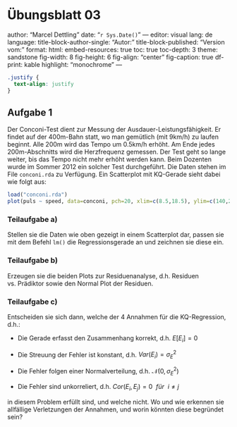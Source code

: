 #  Übungsblatt 03 {.unnumbered}
author: "Marcel Dettling"
date:   "`r Sys.Date()`"
---
editor: visual
lang: de
language: 
  title-block-author-single: "Autor:"
  title-block-published: "Version vom:"
format:
  html:
    embed-resources: true
    toc: true
    toc-depth: 3
    theme: sandstone
    fig-width: 8
    fig-height: 6
    fig-align: "center"
    fig-caption: true
    df-print: kable
    highlight: "monochrome"
---

```css
.justify {
  text-align: justify
}
```

## Aufgabe 1 {.justify}

Der Conconi-Test dient zur Messung der Ausdauer-Leistungsfähigkeit. Er findet auf der 400m-Bahn statt, wo man gemütlich (mit 9km/h) zu laufen beginnt. Alle 200m wird das Tempo um 0.5km/h erhöht. Am Ende jedes 200m-Abschnitts wird die Herzfrequenz gemessen. Der Test geht so lange weiter, bis das Tempo nicht mehr erhöht werden kann. Beim Dozenten wurde im Sommer 2012 ein solcher Test durchgeführt. Die Daten stehen im File `conconi.rda` zu Verfügung. Ein Scatterplot mit KQ-Gerade sieht dabei wie folgt aus:

```r
load("conconi.rda")
plot(puls ~ speed, data=conconi, pch=20, xlim=c(8.5,18.5), ylim=c(140,205), main="Conconi-Test: Puls vs. Speed")
```

### Teilaufgabe a)

Stellen sie die Daten wie oben gezeigt in einem Scatterplot dar, passen sie mit dem Befehl `lm()` die Regressionsgerade an und zeichnen sie diese ein.

### Teilaufgabe b)

Erzeugen sie die beiden Plots zur Residuenanalyse, d.h. Residuen vs. Prädiktor sowie den Normal Plot der Residuen.

### Teilaufgabe c)

Entscheiden sie sich dann, welche der 4 Annahmen für die KQ-Regression, d.h.:

-   Die Gerade erfasst den Zusammenhang korrekt, d.h. $E[E_i]=0$

-   Die Streuung der Fehler ist konstant, d.h. $Var(E_i) = \sigma^2_E$

-   Die Fehler folgen einer Normalverteilung, d.h. $\mathcal{N}(0,\sigma^2_E)$

-   Die Fehler sind unkorreliert, d.h. $Cor(E_i, E_j)=0 \ \ für \ \ i \neq j$

in diesem Problem erfüllt sind, und welche nicht. Wo und wie erkennen sie allfällige Verletzungen der Annahmen, und worin könnten diese begründet sein?
